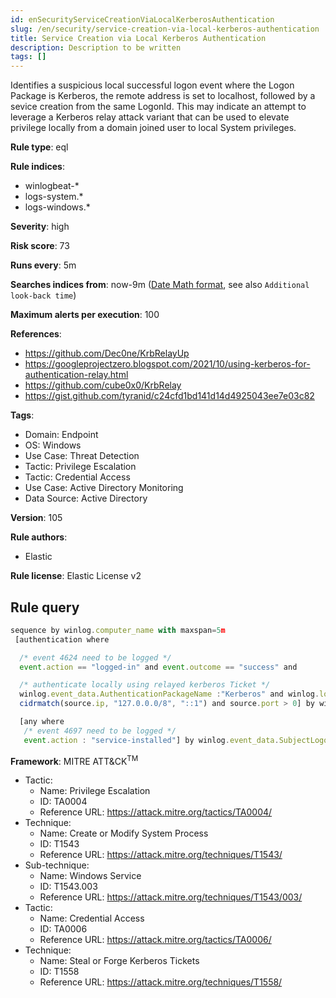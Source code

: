 ```yaml
---
id: enSecurityServiceCreationViaLocalKerberosAuthentication
slug: /en/security/service-creation-via-local-kerberos-authentication
title: Service Creation via Local Kerberos Authentication
description: Description to be written
tags: []
---
```


<div id="service-creation-via-local-kerberos-authentication"></div>

Identifies a suspicious local successful logon event where the Logon Package is Kerberos, the remote address is set to localhost, followed by a sevice creation from the same LogonId. This may indicate an attempt to leverage a Kerberos relay attack variant that can be used to elevate privilege locally from a domain joined user to local System privileges.

**Rule type**: eql

**Rule indices**: 

* winlogbeat-*
* logs-system.*
* logs-windows.*

**Severity**: high

**Risk score**: 73

**Runs every**: 5m

**Searches indices from**: now-9m ([Date Math format](((ref))/common-options.html#date-math), see also <DocLink id="enSecurityRulesUiCreate" section="set-the-rules-schedule">`Additional look-back time`</DocLink>)

**Maximum alerts per execution**: 100

**References**: 

* https://github.com/Dec0ne/KrbRelayUp
* https://googleprojectzero.blogspot.com/2021/10/using-kerberos-for-authentication-relay.html
* https://github.com/cube0x0/KrbRelay
* https://gist.github.com/tyranid/c24cfd1bd141d14d4925043ee7e03c82

**Tags**: 

* Domain: Endpoint
* OS: Windows
* Use Case: Threat Detection
* Tactic: Privilege Escalation
* Tactic: Credential Access
* Use Case: Active Directory Monitoring
* Data Source: Active Directory

**Version**: 105

**Rule authors**: 

* Elastic

**Rule license**: Elastic License v2

## Rule query

```js
sequence by winlog.computer_name with maxspan=5m
 [authentication where

  /* event 4624 need to be logged */
  event.action == "logged-in" and event.outcome == "success" and

  /* authenticate locally using relayed kerberos Ticket */
  winlog.event_data.AuthenticationPackageName :"Kerberos" and winlog.logon.type == "Network" and
  cidrmatch(source.ip, "127.0.0.0/8", "::1") and source.port > 0] by winlog.event_data.TargetLogonId

  [any where
   /* event 4697 need to be logged */
   event.action : "service-installed"] by winlog.event_data.SubjectLogonId

```

**Framework**: MITRE ATT&CK<sup>TM</sup>

* Tactic:
    * Name: Privilege Escalation
    * ID: TA0004
    * Reference URL: https://attack.mitre.org/tactics/TA0004/
* Technique:
    * Name: Create or Modify System Process
    * ID: T1543
    * Reference URL: https://attack.mitre.org/techniques/T1543/
* Sub-technique:
    * Name: Windows Service
    * ID: T1543.003
    * Reference URL: https://attack.mitre.org/techniques/T1543/003/
* Tactic:
    * Name: Credential Access
    * ID: TA0006
    * Reference URL: https://attack.mitre.org/tactics/TA0006/
* Technique:
    * Name: Steal or Forge Kerberos Tickets
    * ID: T1558
    * Reference URL: https://attack.mitre.org/techniques/T1558/

